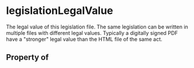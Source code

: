   

# legislationLegalValue

The legal value of this legislation file. The same legislation can be written in multiple files with different legal values. Typically a digitally signed PDF have a "stronger" legal value than the HTML file of the same act.

## Property of



